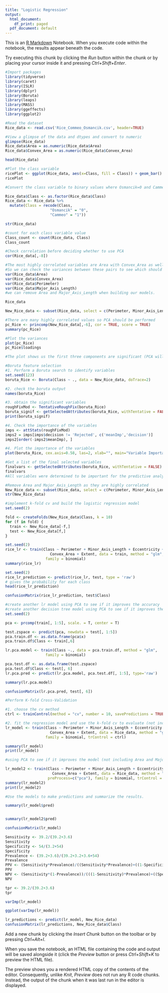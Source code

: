 ---
title: "Logistic Regression"
output:
  html_document:
    df_print: paged
  pdf_document: default
---

This is an [R Markdown](http://rmarkdown.rstudio.com) Notebook. When you execute code within the notebook, the results appear beneath the code. 

Try executing this chunk by clicking the *Run* button within the chunk or by placing your cursor inside it and pressing *Ctrl+Shift+Enter*. 

```{r}
#Import packages
library(tidyverse)
library(caret)
library(ISLR)
library(dplyr)
library(Boruta)
library(leaps)
library(MASS)
library(ggeffects)
library(ggplot2)
```


```{r}
#Read the dataset
Rice_data <- read.csv('Rice_Commeo_Osmancik.csv', header=TRUE)
```


```{r}
#View a glimpse of the data and dtypes and convert to numeric
glimpse(Rice_data)
Rice_data$Area = as.numeric(Rice_data$Area)
Rice_data$Convex_Area = as.numeric(Rice_data$Convex_Area)
```
```{r}
head(Rice_data)
```

```{r}
#Plot the class variable
ricePlot <- ggplot(Rice_data, aes(x=Class, fill = Class)) + geom_bar() + ylim(0, 2500)
ricePlot
```

```{r}
#Convert the class variable to binary values where Osmancik=0 and Cammeo=1

Rice_data$Class <- as.factor(Rice_data$Class)
Rice_data <- Rice_data %>% 
  mutate(Class = recode(Class, 
                    "Osmancik" = "0", 
                    "Cammeo" = "1")) 

str(Rice_data)  
```

```{r}
#count for each class variable value
Class_count <- count(Rice_data, Class)
Class_count
```

```{r}
#Check correlation before deciding whether to use PCA
cor(Rice_data[,-8])
```
```{r}
#The most highly correlated variables are Area with Convex_Area as well as Perimeter and Major_Axis_Length.
#So we can check the variances between these pairs to see which should be removed.
var(Rice_data$Area)
var(Rice_data$Convex_Area)
var(Rice_data$Perimeter)
var(Rice_data$Major_Axis_Length)
#we can remove Area and Major_Axis_Length when building our models.
```
```{r}
Rice_data
```

```{r}
New_Rice_data <- subset(Rice_data, select = c(Perimeter, Minor_Axis_Length, Eccentricity, Convex_Area, Extent, Class))
```


```{r}
#There are many highly correlated values so PCA should be performed
pc_Rice <- princomp(New_Rice_data[,-6], cor = TRUE, score = TRUE)
summary(pc_Rice)
```
```{r}
#Plot the variances
plot(pc_Rice)
pc_Rice$loadings

#The plot shows us the first three components are significant (PCA will be implemented for one of the lr models)
```

```{r}
#Boruta feature selection
#1. Perform a Boruta search to identify variables
set.seed(123)
boruta_Rice <- Boruta(Class ~ ., data = New_Rice_data, doTrace=2)
```
```{r}
#2. check the boruta output
names(boruta_Rice)
```
```{r}
#3. obtain the significant variables
roughFixMod <- TentativeRoughFix(boruta_Rice)
boruta_signif <- getSelectedAttributes(boruta_Rice, withTentative = FALSE)
print(boruta_signif)
```
```{r}
#4. Check the importance of the variables
imps <- attStats(roughFixMod)
imps2 = imps[imps$decision != 'Rejected', c('meanImp','decision')]
imps2[order(-imps2$meanImp), ]
```


```{r}
#4. Plot the importance of the variables
plot(boruta_Rice, cex.axis=0.58, las=2, xlab="", main="Variable Importance")
```
```{r}
#Get a list of the final selected variables
finalvars <- getSelectedAttributes(boruta_Rice, withTentative = FALSE)
finalvars
#All variables were determined to be important for the predictive analysis
```
```{r}
#Remove Area and Major_Axis_Length as they are highly correlated
New_Rice_data <- subset(Rice_data, select = c(Perimeter, Minor_Axis_Length, Eccentricity, Convex_Area, Extent, Class))
str(New_Rice_data)
```

```{r}
#implement k-fold cv and build the logistic regression model
set.seed(2)

fold <- createFolds(New_Rice_data$Class, k = 10)
for (f in fold) {
  train <- New_Rice_data[-f,]
  test <- New_Rice_data[f,]
}
```

```{r}
set.seed(2)
rice_lr <- train(Class ~ Perimeter + Minor_Axis_Length + Eccentricity + 
                    Convex_Area + Extent, data = train, method = "glm", 
                  family = binomial)
summary(rice_lr)
```
```{r}
set.seed(2)
rice_lr_prediction <- predict(rice_lr, test, type = 'raw') 
# gives the probability for each class
head(rice_lr_prediction)
```
```{r}
confusionMatrix(rice_lr_prediction, test$Class)
```

```{r}
#create another lr model using PCA to see if it improves the accuracy
#create another decision tree model using PCA to see if it improves the model
set.seed(2)

pca <- prcomp(train[, 1:5], scale. = T, center = T)

test.zspace <- predict(pca, newdata = test[, 1:5])
pca.train.df <- as.data.frame(pca$x)
pca.train.df$Class <- train[,6]

lr.pca.model <- train(Class ~., data = pca.train.df, method = "glm", 
                  family = binomial)

pca.test.df <- as.data.frame(test.zspace)
pca.test.df$Class <- test[, 6]
lr.pca.pred <- predict(lr.pca.model, pca.test.df[, 1:5], type='raw')

summary(lr.pca.model)

confusionMatrix(lr.pca.pred, test[, 6])
```


```{r}
#Perform K-fold Cross-Validation 

#1. choose the cv method
ctrl <- trainControl(method = "cv", number = 10, savePredictions = TRUE)

#2. fit the regression model and use the k-fold cv to evaluate (not including Area and Major_Axis_Length)
lr_model <- train(Class ~ Perimeter + Minor_Axis_Length + Eccentricity + 
                    Convex_Area + Extent, data = Rice_data, method = "glm", 
                  family = binomial, trControl = ctrl)

summary(lr_model)
print(lr_model)
```

```{r}
#using PCA to see if it improves the model (not including Area and Major_Axis_Length)

lr_model2 <- train(Class ~ Perimeter + Minor_Axis_Length + Eccentricity + 
                     Convex_Area + Extent, data = Rice_data, method = "glm", 
                   preProcess=c("pca"), family = binomial, trControl = ctrl)
summary(lr_model2)
print(lr_model2)
```
```{r}
#Use the models to make predictions and summarize the results. 

summary(lr_model$pred)


summary(lr_model2$pred)
```

```{r}
confusionMatrix(lr_model)
```

```{r}
Sensitivity <- 39.2/(39.2+3.6)
Sensitivity
Specificity <- 54/(3.2+54)
Specificity
Prevalence <- (39.2+3.6)/(39.2+3.2+3.6+54)
Prevalence
PPV <- (Sensitivity*Prevalence)/((Sensitivity*Prevalence)+((1-Specificity)*(1-Prevalence)))
PPV
NPV <- (Sensitivity*(1-Prevalence))/(((1-Sensitivity)*Prevalence)+((Specificity)*(1-Prevalence)))
NPV
```
```{r}
tpr <- 39.2/(39.2+3.6)
tpr
```


```{r}
varImp(lr_model)
```

```{r}
ggplot(varImp(lr_model))
```
```{r}
lr_predictions <- predict(lr_model, New_Rice_data)
confusionMatrix(lr_predictions, New_Rice_data$Class)
```



Add a new chunk by clicking the *Insert Chunk* button on the toolbar or by pressing *Ctrl+Alt+I*.

When you save the notebook, an HTML file containing the code and output will be saved alongside it (click the *Preview* button or press *Ctrl+Shift+K* to preview the HTML file).

The preview shows you a rendered HTML copy of the contents of the editor. Consequently, unlike *Knit*, *Preview* does not run any R code chunks. Instead, the output of the chunk when it was last run in the editor is displayed.
